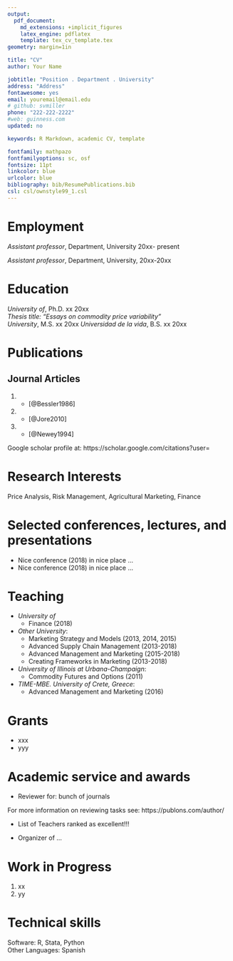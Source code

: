 ```yaml
---
output: 
  pdf_document:
    md_extensions: +implicit_figures
    latex_engine: pdflatex
    template: tex_cv_template.tex
geometry: margin=1in

title: "CV"
author: Your Name

jobtitle: "Position . Department . University"
address: "Address"
fontawesome: yes
email: youremail@email.edu
# github: svmiller
phone: "222-222-2222"
#web: guinness.com
updated: no

keywords: R Markdown, academic CV, template

fontfamily: mathpazo
fontfamilyoptions: sc, osf
fontsize: 11pt
linkcolor: blue
urlcolor: blue
bibliography: bib/ResumePublications.bib
csl: csl/ownstyle99_1.csl
---
```


# Employment

*Assistant professor*, Department, University \hfill 20xx-
\hfill present

*Assistant professor*, Department, University, 
\hfill 20xx-20xx


# Education

*University of*, Ph.D. xx \hfill 20xx  
*Thesis title: "Essays on commodity price variability"*  
*University*, M.S. xx \hfill 20xx 
*Universidad de la vida*, B.S. xx \hfill 20xx  

# Publications

## Journal Articles

<!-- put the citations in the bib file in the bib folder -->

@) * [@Bessler1986]
@) * [@Jore2010]
@) * [@Newey1994]


Google scholar profile at: https://scholar.google.com/citations?user=

# Research Interests

Price Analysis, Risk Management, Agricultural Marketing, Finance


# Selected conferences, lectures, and presentations

- Nice conference (2018) in nice place ...  
- Nice conference (2018) in nice place ...  

# Teaching

* *University of*
    + Finance  (2018) 
* *Other University*: 
    + Marketing Strategy and Models (2013, 2014, 2015)
    + Advanced Supply Chain Management (2013-2018)
    + Advanced Management and Marketing (2015-2018)
    + Creating Frameworks in Marketing (2013-2018)
* *University of Illinois at Urbana-Champaign*: 
    + Commodity Futures and Options (2011)
* *TIME-MBE. University of Crete, Greece*: 
    + Advanced Management and Marketing (2016)

# Grants


- xxx
- yyy

# Academic service and awards

- Reviewer for: bunch of journals

For more information on reviewing tasks see: https://publons.com/author/

- List of Teachers ranked as excellent!!!

- Organizer of ...

# Work in Progress

1. xx
2. yy


# Technical skills

Software: R, Stata, Python  
Other Languages: Spanish
